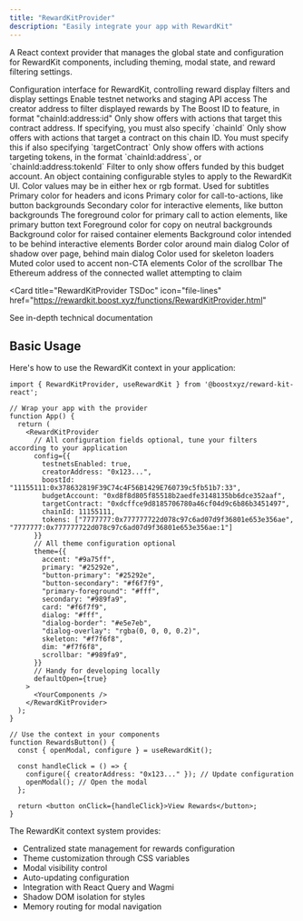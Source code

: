 ```yaml
---
title: "RewardKitProvider"
description: "Easily integrate your app with RewardKit"
---
```



<RewardKitDisclaimer />

A React context provider that manages the global state and configuration for RewardKit components, including theming, modal state, and reward filtering settings.

<ParamField body="props" type="object" required>
  <Expandable title="properties">
    <ParamField path="config" type="object">
      Configuration interface for RewardKit, controlling reward display filters and display settings
      <Expandable title="properties">
        <ParamField path="testnetsEnabled" type="boolean">
          Enable testnet networks and staging API access
        </ParamField>
        <ParamField path="creatorAddress" type="Address">
          The creator address to filter displayed rewards by
        </ParamField>
        <ParamField path="boostId" type="string">
          The Boost ID to feature, in format "chainId:address:id"
        </ParamField>
        <ParamField path="targetContract" type="Address">
          Only show offers with actions that target this contract address. If specifying, you must also specify `chainId`
        </ParamField>
        <ParamField path="chainId" type="number">
          Only show offers with actions that target a contract on this chain ID. You must specify this if also specifying `targetContract`
        </ParamField>
        <ParamField path="tokens" type="Array<(`${chainId}:${Address}` | `${chainId}:${Address}:${tokenId}`)>">
          Only show offers with actions targeting tokens, in the format `chainId:address`, or `chainId:address:tokenId`
        </ParamField>
        <ParamField path="budgetAccount" type="Address">
          Filter to only show offers funded by this budget account.
        </ParamField>
      </Expandable>
    </ParamField>
    <ParamField path="theme" type="object">
      An object containing configurable styles to apply to the RewardKit UI. Color values may be in either hex or rgb format.
      <Expandable title="properties">
        <ParamField path="accent" type="string">
          Used for subtitles
        </ParamField>
        <ParamField path="primary" type="string">
          Primary color for headers and icons
        </ParamField>
        <ParamField path="button-primary" type="string">
          Primary color for call-to-actions, like button backgrounds
        </ParamField>
        <ParamField path="button-secondary" type="string">
          Secondary color for interactive elements, like button backgrounds
        </ParamField>
        <ParamField path="primary-foreground" type="string">
          The foreground color for primary call to action elements, like primary button text
        </ParamField>
        <ParamField path="secondary" type="string">
          Foreground color for copy on neutral backgrounds
        </ParamField>
        <ParamField path="card" type="string">
          Background color for raised container elements
        </ParamField>
        <ParamField path="dialog" type="string">
          Background color intended to be behind interactive elements
        </ParamField>
        <ParamField path="dialog-border" type="string">
          Border color around main dialog
        </ParamField>
        <ParamField path="dialog-overlay" type="string">
          Color of shadow over page, behind main dialog
        </ParamField>
        <ParamField path="skeleton" type="string">
          Color used for skeleton loaders
        </ParamField>
        <ParamField path="dim" type="string">
          Muted color used to accent non-CTA elements
        </ParamField>
        <ParamField path="scrollbar" type="string">
          Color of the scrollbar
        </ParamField>
      </Expandable>
    </ParamField>
    <ParamField path="defaultOpen" type="boolean">
      The Ethereum address of the connected wallet attempting to claim
    </ParamField>
  </Expandable>
</ParamField>

<Card
  title="RewardKitProvider TSDoc"
  icon="file-lines"
  href="https://rewardkit.boost.xyz/functions/RewardKitProvider.html"
>
  See in-depth technical documentation
</Card>

## Basic Usage

Here's how to use the RewardKit context in your application:

```tsx
import { RewardKitProvider, useRewardKit } from '@boostxyz/reward-kit-react';

// Wrap your app with the provider
function App() {
  return (
    <RewardKitProvider
      // All configuration fields optional, tune your filters according to your application
      config={{
        testnetsEnabled: true,
        creatorAddress: "0x123...",
        boostId: "11155111:0x378632819F39C74c4F56B1429E760739c5fb51b7:33",
        budgetAccount: "0xd8f8d805f85518b2aedfe3148135bb6dce352aaf",
        targetContract: "0xdcffce9d8185706780a46cf04d9c6b86b3451497",
        chainId: 11155111,
        tokens: ["7777777:0x777777722d078c97c6ad07d9f36801e653e356ae", "7777777:0x777777722d078c97c6ad07d9f36801e653e356ae:1"]
      }}
      // All theme configuration optional
      theme={{
        accent: "#9a75ff",
        primary: "#25292e",
        "button-primary": "#25292e",
        "button-secondary": "#f6f7f9",
        "primary-foreground": "#fff",
        secondary: "#989fa9",
        card: "#f6f7f9",
        dialog: "#fff",
        "dialog-border": "#e5e7eb",
        "dialog-overlay": "rgba(0, 0, 0, 0.2)",
        skeleton: "#f7f6f8",
        dim: "#f7f6f8",
        scrollbar: "#989fa9",
      }}
      // Handy for developing locally
      defaultOpen={true}
    >
      <YourComponents />
    </RewardKitProvider>
  );
}

// Use the context in your components
function RewardsButton() {
  const { openModal, configure } = useRewardKit();

  const handleClick = () => {
    configure({ creatorAddress: "0x123..." }); // Update configuration
    openModal(); // Open the modal
  };

  return <button onClick={handleClick}>View Rewards</button>;
}
```

The RewardKit context system provides:

- Centralized state management for rewards configuration
- Theme customization through CSS variables
- Modal visibility control
- Auto-updating configuration
- Integration with React Query and Wagmi
- Shadow DOM isolation for styles
- Memory routing for modal navigation
